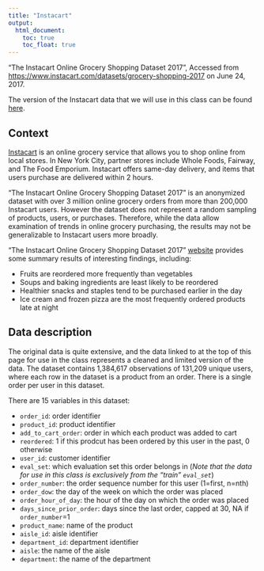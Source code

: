 ---
title: "Instacart"
output:
  html_document: 
    toc: true
    toc_float: true
---

"The Instacart Online Grocery Shopping Dataset 2017", Accessed from [https://www.instacart.com/datasets/grocery-shopping-2017](https://www.instacart.com/datasets/grocery-shopping-2017) on June 24, 2017.

The version of the Instacart data that we will use in this class can be found [here](./data/instacart_train_data.RData).


## Context

[Instacart](https://www.instacart.com/) is an online grocery service that allows you to shop online from local stores. In New York City, partner stores include Whole Foods, Fairway, and The Food Emporium. Instacart offers same-day delivery, and items that users purchase are delivered within 2 hours.

"The Instacart Online Grocery Shopping Dataset 2017" is an anonymized dataset with over 3 million online grocery orders from more than 200,000 Instacart users. However the dataset does not represent a random sampling of products, users, or purchases. Therefore, while the data allow examination of trends in online grocery purchasing, the results may not be generalizable to Instacart users more broadly.

"The Instacart Online Grocery Shopping Dataset 2017" [website](https://tech.instacart.com/3-million-instacart-orders-open-sourced-d40d29ead6f2) provides some summary results of interesting findings, including:

- Fruits are reordered more frequently than vegetables
- Soups and baking ingredients are least likely to be reordered
- Healthier snacks and staples tend to be purchased earlier in the day
- Ice cream and frozen pizza are the most frequently ordered products late at night


## Data description

The original data is quite extensive, and the data linked to at the top of this page for use in the class represents a cleaned and limited version of the data. The dataset contains 1,384,617 observations of 131,209 unique users, where each row in the dataset is a product from an order. There is a single order per user in this dataset.

There are 15 variables in this dataset:

- `order_id`: order identifier
- `product_id`: product identifier
- `add_to_cart_order`: order in which each product was added to cart
- `reordered`: 1 if this prodcut has been ordered by this user in the past, 0 otherwise
- `user_id`: customer identifier
- `eval_set`: which evaluation set this order belongs in (*Note that the data for use in this class is exclusively from the "train" `eval_set`*)
- `order_number`: the order sequence number for this user (1=first, n=nth)
- `order_dow`: the day of the week on which the order was placed
- `order_hour_of_day`: the hour of the day on which the order was placed
- `days_since_prior_order`: days since the last order, capped at 30, NA if `order_number`=1
- `product_name`: name of the product
- `aisle_id`: aisle identifier
- `department_id`: department identifier
- `aisle`: the name of the aisle
- `department`: the name of the department

